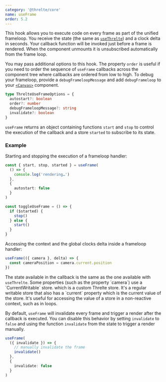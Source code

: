 ```yaml
---
category: '@threlte/core'
name: useFrame
order: 5.2
---
```


This hook allows you to execute code on every frame as part of the unified frameloop.
You receive the state (the same as [`useThrelte`](/docs/reference/core/hooks#usethrelte)) and a clock delta in seconds.
Your callback function will be invoked just before a frame is rendered. When the component unmounts it is unsubscribed automatically from the frame loop.

You may pass additional options to this hook. The property `order` is useful if you need to order the sequence of `useFrame` callbacks across the component tree where callbacks are ordered from low to high. To debug your frameloop, provide a `debugFrameloopMessage` and add `debugFrameloop` to your [`<Canvas>`](/docs/reference/core/canvas) component.

```ts
type ThrelteUseFrameOptions = {
  autostart?: boolean
  order?: number
  debugFrameloopMessage?: string
  invalidate?: boolean
}
```

`useFrame` returns an object containing functions `start` and `stop` to control the execution of the callback and a store `started` to subscribe to its state.

### Example

Starting and stopping the execution of a frameloop handler:

```ts
const { start, stop, started } = useFrame(
  () => {
    console.log('rendering…')
  },
  {
    autostart: false
  }
)

const toggleUseFrame = () => {
  if ($started) {
    stop()
  } else {
    start()
  }
}
```

Accessing the context and the global clocks delta inside a frameloop handler:

```ts
useFrame(({ camera }, delta) => {
  const cameraPosition = camera.current.position
})
```

<Tip type="tip">
  The state available in the callback is the same as the one available with <code>useThrelte</code>.
  Some properties (such as the property `camera`) use a `CurrentWritable` store. which is a custom
  Threlte store. It's a regular writable store that also has a `current` property which is the
  current value of the store. It's useful for accessing the value of a store in a non-reactive
  context, such as in loops.
</Tip>

By default, `useFrame` will invalidate every frame and trigger a render after the callback is executed. You can disable this behavior by setting `invalidate` to `false` and using the function `invalidate` from the state to trigger a render manually.

```ts
useFrame(
  ({ invalidate }) => {
    // manually invalidate the frame
    invalidate()
  },
  {
    invalidate: false
  }
)
```

